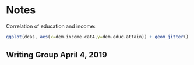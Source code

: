 # Notes
Correlation of education and income: 

```{r, echo=TRUE, include=TRUE}
ggplot(dcas, aes(x=dem.income.cat4,y=dem.educ.attain)) + geom_jitter()
```

## Writing Group April 4, 2019

